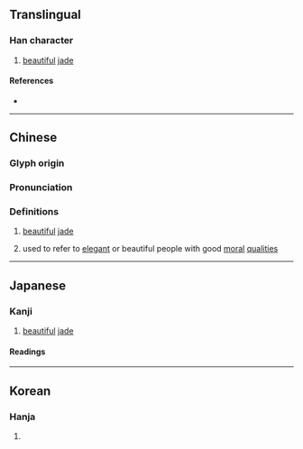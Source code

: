 {{also|玙}}
{{character info}}
==Translingual==

===Han character===
{{Han char|rn=96|rad=玉|as=14|sn=18|four=17181|canj=MGHXC|ids=⿰𤣩與}}

# [[beautiful]] [[jade]]

====References====
* {{Han ref|kx=0744.030|dkj=21297|dj=1152.180|hdz=21142.010|uh=74B5|ud=29877|bh=F042|bd=61506}}

----

==Chinese==
{{zh-forms|s=玙}}

===Glyph origin===
{{Han etym}}

===Pronunciation===
{{zh-pron
|m=yú
|c=jyu4
|mc=y
|oc=y
|ma=
|cat=
}}

===Definitions===
{{zh-hanzi}}

# [[beautiful]] [[jade]]
# {{lb|zh|figuratively}} used to refer to [[elegant]] or beautiful people with good [[moral]] [[qualities]]

----

==Japanese==

===Kanji===
{{ja-kanji|grade=|rs=玉14}}

# [[beautiful]] [[jade]]

====Readings====
{{ja-readings
|goon=よ
|kanon=よ
}}

----

==Korean==

===Hanja===
{{ko-hanja|hangeul=여|eumhun=|rv=yeo|mr=yŏ|y=ye}}

# {{hanja form of|여|[[jade]]}}